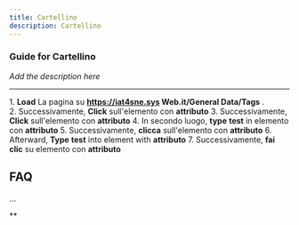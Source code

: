 ```yaml
---
title: Cartellino
description: Cartellino
---
```


### Guide for Cartellino

*Add the description here*

___
  
1\. **Load** La pagina su **https://iat4sne.sys Web.it/General Data/Tags** .  
2\. Successivamente, **Click** sull'elemento con **attributo**
3\. Successivamente, **Click** sull'elemento con **attributo**
4\. In secondo luogo, **type** **test** in elemento con **attributo**
5\. Successivamente, **clicca** sull'elemento con **attributo**
6\. Afterward, **Type** **test** into element with **attributo**
7\. Successivamente, **fai clic** su elemento con **attributo**

FAQ
---

...

**
